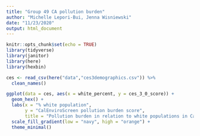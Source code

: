 ```yaml
---
title: "Group 49 CA pollution burden"
author: "Michelle Lepori-Bui, Jenna Wisniewski"
date: "11/23/2020"
output: html_document
---
```


```r
knitr::opts_chunk$set(echo = TRUE)
library(tidyverse)
library(janitor)
library(here)
library(hexbin)
```

```r
ces <- read_csv(here("data","ces3demographics.csv")) %>% 
  clean_names()
```

```r
ggplot(data = ces, aes(x = white_percent, y = ces_3_0_score)) +
  geom_hex() +
  labs(x = "% white population", 
       y = "CalEnviroScreen pollution burden score", 
       title = "Pollution burden in relation to white populations in California") +
  scale_fill_gradient(low = "navy", high = "orange") +
  theme_minimal()
```

